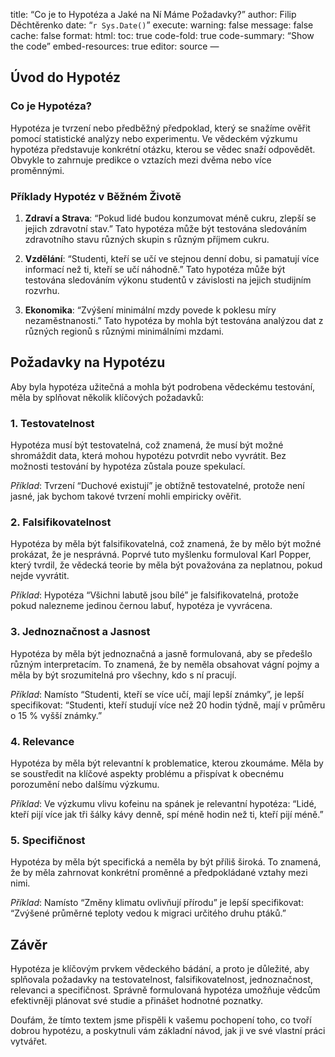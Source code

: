 
title: "Co je to Hypotéza a Jaké na Ní Máme Požadavky?"
author: Filip Děchtěrenko
date: "`r Sys.Date()`"
execute:
  warning: false
  message: false
  cache: false
format:
  html:
    toc: true
    code-fold: true
    code-summary: "Show the code"
    embed-resources: true
editor: source
---

## Úvod do Hypotéz

### Co je Hypotéza?

Hypotéza je tvrzení nebo předběžný předpoklad, který se snažíme ověřit pomocí statistické analýzy nebo experimentu. Ve vědeckém výzkumu hypotéza představuje konkrétní otázku, kterou se vědec snaží odpovědět. Obvykle to zahrnuje predikce o vztazích mezi dvěma nebo více proměnnými.

### Příklady Hypotéz v Běžném Životě

1. **Zdraví a Strava**: "Pokud lidé budou konzumovat méně cukru, zlepší se jejich zdravotní stav." Tato hypotéza může být testována sledováním zdravotního stavu různých skupin s různým příjmem cukru.
   
2. **Vzdělání**: "Studenti, kteří se učí ve stejnou denní dobu, si pamatují více informací než ti, kteří se učí náhodně." Tato hypotéza může být testována sledováním výkonu studentů v závislosti na jejich studijním rozvrhu.

3. **Ekonomika**: "Zvýšení minimální mzdy povede k poklesu míry nezaměstnanosti." Tato hypotéza by mohla být testována analýzou dat z různých regionů s různými minimálními mzdami.

## Požadavky na Hypotézu

Aby byla hypotéza užitečná a mohla být podrobena vědeckému testování, měla by splňovat několik klíčových požadavků:

### 1. **Testovatelnost**

Hypotéza musí být testovatelná, což znamená, že musí být možné shromáždit data, která mohou hypotézu potvrdit nebo vyvrátit. Bez možnosti testování by hypotéza zůstala pouze spekulací.

*Příklad*: Tvrzení "Duchové existují" je obtížně testovatelné, protože není jasné, jak bychom takové tvrzení mohli empiricky ověřit.

### 2. **Falsifikovatelnost**

Hypotéza by měla být falsifikovatelná, což znamená, že by mělo být možné prokázat, že je nesprávná. Poprvé tuto myšlenku formuloval Karl Popper, který tvrdil, že vědecká teorie by měla být považována za neplatnou, pokud nejde vyvrátit.

*Příklad*: Hypotéza "Všichni labutě jsou bílé" je falsifikovatelná, protože pokud nalezneme jedinou černou labuť, hypotéza je vyvrácena.

### 3. **Jednoznačnost a Jasnost**

Hypotéza by měla být jednoznačná a jasně formulovaná, aby se předešlo různým interpretacím. To znamená, že by neměla obsahovat vágní pojmy a měla by být srozumitelná pro všechny, kdo s ní pracují.

*Příklad*: Namísto "Studenti, kteří se více učí, mají lepší známky", je lepší specifikovat: "Studenti, kteří studují více než 20 hodin týdně, mají v průměru o 15 % vyšší známky."

### 4. **Relevance**

Hypotéza by měla být relevantní k problematice, kterou zkoumáme. Měla by se soustředit na klíčové aspekty problému a přispívat k obecnému porozumění nebo dalšímu výzkumu.

*Příklad*: Ve výzkumu vlivu kofeinu na spánek je relevantní hypotéza: "Lidé, kteří pijí více jak tři šálky kávy denně, spí méně hodin než ti, kteří pijí méně."

### 5. **Specifičnost**

Hypotéza by měla být specifická a neměla by být příliš široká. To znamená, že by měla zahrnovat konkrétní proměnné a předpokládané vztahy mezi nimi.

*Příklad*: Namísto "Změny klimatu ovlivňují přírodu" je lepší specifikovat: "Zvýšené průměrné teploty vedou k migraci určitého druhu ptáků."

## Závěr

Hypotéza je klíčovým prvkem vědeckého bádání, a proto je důležité, aby splňovala požadavky na testovatelnost, falsifikovatelnost, jednoznačnost, relevanci a specifičnost. Správně formulovaná hypotéza umožňuje vědcům efektivněji plánovat své studie a přinášet hodnotné poznatky.

Doufám, že tímto textem jsme přispěli k vašemu pochopení toho, co tvoří dobrou hypotézu, a poskytnuli vám základní návod, jak ji ve své vlastní práci vytvářet.


